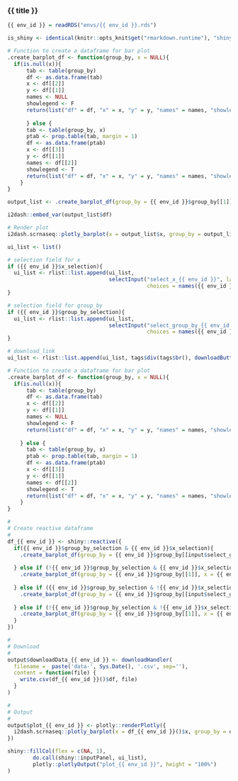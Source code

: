 
### {{ title }}

<!-- Component created on {{ date }} -->

```r
{{ env_id }} = readRDS("envs/{{ env_id }}.rds")

is_shiny <- identical(knitr::opts_knit$get("rmarkdown.runtime"), "shiny")
```

```r

# Function to create a dataframe for bar plot
.create_barplot_df <- function(group_by, x = NULL){
  if(is.null(x)){
      tab <- table(group_by)
      df <- as.data.frame(tab)
      x <- df[[2]]
      y <- df[[1]]
      names <- NULL
      showlegend <- F
      return(list("df" = df, "x" = x, "y" = y, "names" = names, "showlegend" = showlegend))
      
      } else {
      tab <- table(group_by, x)
      ptab <- prop.table(tab, margin = 1)
      df <- as.data.frame(ptab)
      x <- df[[3]]
      y <- df[[1]]
      names <- df[[2]]
      showlegend <- T
      return(list("df" = df, "x" = x, "y" = y, "names" = names, "showlegend" = showlegend))
    }
}

output_list <- .create_barplot_df(group_by = {{ env_id }}$group_by[[1]], x = {{ env_id }}$x[[1]])

i2dash::embed_var(output_list$df)

# Render plot
i2dash.scrnaseq::plotly_barplot(x = output_list$x, group_by = output_list$y, names = output_list$names, showlegend = output_list$showlegend, title_x = {{ env_id }}$title_x, title_group_by = {{ env_id }}$title_group_by)
```

```r
ui_list <- list()

# selection field for x
if ({{ env_id }}$x_selection){
  ui_list <- rlist::list.append(ui_list,
                                selectInput("select_x_{{ env_id }}", label = "Select observations:",
                                            choices = names({{ env_id }}$x)))
}

# selection field for group_by
if ({{ env_id }}$group_by_selection){
  ui_list <- rlist::list.append(ui_list,
                                selectInput("select_group_by_{{ env_id }}", label = "Group observations by:",
                                            choices = names({{ env_id }}$group_by)))
}

# download_link
ui_list <- rlist::list.append(ui_list, tags$div(tags$br(), downloadButton('downloadData_{{ env_id }}', 'Download data')))

# Function to create a dataframe for bar plot
.create_barplot_df <- function(group_by, x = NULL){
  if(is.null(x)){
      tab <- table(group_by)
      df <- as.data.frame(tab)
      x <- df[[2]]
      y <- df[[1]]
      names <- NULL
      showlegend <- F
      return(list("df" = df, "x" = x, "y" = y, "names" = names, "showlegend" = showlegend))
      
    } else {
      tab <- table(group_by, x)
      ptab <- prop.table(tab, margin = 1)
      df <- as.data.frame(ptab)
      x <- df[[3]]
      y <- df[[1]]
      names <- df[[2]]
      showlegend <- T
      return(list("df" = df, "x" = x, "y" = y, "names" = names, "showlegend" = showlegend))
    }
}

#
# Create reactive dataframe
#
df_{{ env_id }} <- shiny::reactive({
  if({{ env_id }}$group_by_selection & {{ env_id }}$x_selection){
    .create_barplot_df(group_by = {{ env_id }}$group_by[[input$select_group_by_{{ env_id }}]], x = {{ env_id }}$x[[input$select_x_{{ env_id }}]])
    
  } else if (!{{ env_id }}$group_by_selection & {{ env_id }}$x_selection){
    .create_barplot_df(group_by = {{ env_id }}$group_by[[1]], x = {{ env_id }}$x[[input$select_x_{{ env_id }}]])
    
  } else if ({{ env_id }}$group_by_selection & !{{ env_id }}$x_selection){
    .create_barplot_df(group_by = {{ env_id }}$group_by[[input$select_group_by_{{ env_id }}]], x = {{ env_id }}$x[[1]])
    
  } else if (!{{ env_id }}$group_by_selection & !{{ env_id }}$x_selection){
    .create_barplot_df(group_by = {{ env_id }}$group_by[[1]], x = {{ env_id }}$x[[1]])
  }
})

#
# Download
#
output$downloadData_{{ env_id }} <- downloadHandler(
  filename =  paste('data-', Sys.Date(), '.csv', sep=''),
  content = function(file) {
    write.csv(df_{{ env_id }}()$df, file)
  }
)

#
# Output
#
output$plot_{{ env_id }} <- plotly::renderPlotly({
  i2dash.scrnaseq::plotly_barplot(x = df_{{ env_id }}()$x, group_by = df_{{ env_id }}()$y, names = df_{{ env_id }}()$names, showlegend = df_{{ env_id }}()$showlegend, title_x = {{ env_id }}$title_x, title_group_by = {{ env_id }}$title_group_by)
})

shiny::fillCol(flex = c(NA, 1),
        do.call(shiny::inputPanel, ui_list),
        plotly::plotlyOutput("plot_{{ env_id }}", height = "100%")
)
```

